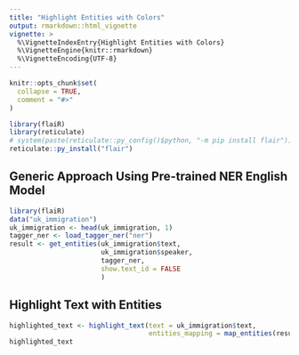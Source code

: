 ```yaml
---
title: "Highlight Entities with Colors"
output: rmarkdown::html_vignette
vignette: >
  %\VignetteIndexEntry{Highlight Entities with Colors}
  %\VignetteEngine{knitr::rmarkdown}
  %\VignetteEncoding{UTF-8}
---
```



```r
knitr::opts_chunk$set(
  collapse = TRUE,
  comment = "#>"
)
```

```r
library(flaiR)
library(reticulate)
# system(paste(reticulate::py_config()$python, "-m pip install flair"))
reticulate::py_install("flair")
```

## Generic Approach Using Pre-trained NER English Model

```r
library(flaiR)
data("uk_immigration")
uk_immigration <- head(uk_immigration, 1)
tagger_ner <- load_tagger_ner("ner")
result <- get_entities(uk_immigration$text,
                       uk_immigration$speaker, 
                       tagger_ner,
                       show.text_id = FALSE
                       )
```

## Highlight Text with Entities

```r
highlighted_text <- highlight_text(text = uk_immigration$text, 
                                   entities_mapping = map_entities(result))
highlighted_text
```

